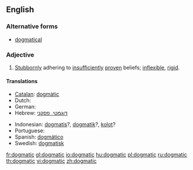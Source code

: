 ==English==

===Alternative forms===
* [[dogmatical]]

===Adjective===
{{en-adj}}

# [[stubbornly|Stubbornly]] adhering to [[insufficiently]] [[proven]] beliefs; [[inflexible]], [[rigid]].

====Translations====
{{trans-top|stubbornly adhering to insufficiently proven beliefs}}
* [[Catalan]]: [[dogmàtic]]
* Dutch: {{t+|nl|dogmatisch}}
* German: {{t+|de|dogmatisch}}
* Hebrew: [[דוגמטי, פסקני]]
{{trans-mid}}
* Indonesian: [[dogmatis]]?, [[dogmatik]]?, [[kolot]]?
* Portuguese: {{t+|pt|dogmático}}
* Spanish: [[dogmático]]
* Swedish: [[dogmatisk]]
{{trans-bottom}}

[[fr:dogmatic]]
[[gl:dogmatic]]
[[io:dogmatic]]
[[hu:dogmatic]]
[[pl:dogmatic]]
[[ru:dogmatic]]
[[th:dogmatic]]
[[vi:dogmatic]]
[[zh:dogmatic]]